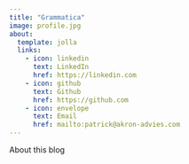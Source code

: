 ```yaml
---
title: "Grammatica"
image: profile.jpg
about:
  template: jolla
  links:
    - icon: linkedin
      text: LinkedIn
      href: https://linkedin.com
    - icon: github
      text: Github
      href: https://github.com
    - icon: envelope
      text: Email
      href: mailto:patrick@akron-advies.com
---
```


About this blog
